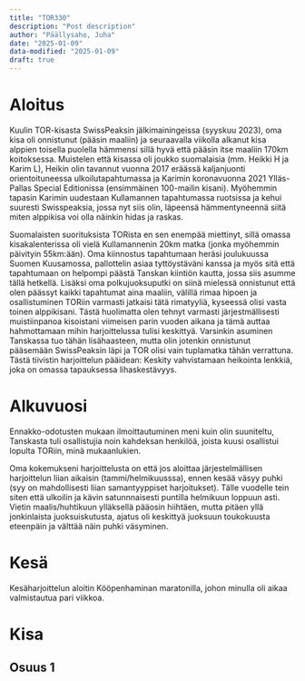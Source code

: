 ```yaml
---
title: "TOR330"
description: "Post description"
author: "Päällysaho, Juha"
date: "2025-01-09"
data-modified: "2025-01-09"
draft: true
---
```


# Aloitus

Kuulin TOR-kisasta SwissPeaksin jälkimainingeissa (syyskuu 2023), oma kisa oli onnistunut (pääsin maaliin) ja seuraavalla viikolla alkanut kisa alppien toisella puolella hämmensi sillä hyvä että pääsin itse maaliin 170km koitoksessa. Muistelen että kisassa oli joukko suomalaisia (mm. Heikki H ja Karim L), Heikin olin tavannut vuonna 2017 eräässä kaljanjuonti orientoituneessa ulkoilutapahtumassa ja Karimin koronavuonna 2021 Ylläs-Pallas Special Editionissa (ensimmäinen 100-mailin kisani). Myöhemmin tapasin Karimin uudestaan Kullamannen tapahtumassa ruotsissa ja kehui suuresti Swisspeaksia, jossa nyt siis olin, läpeensä hämmentyneennä siitä miten alppikisa voi olla näinkin hidas ja raskas.

Suomalaisten suorituksista TORista en sen enempää miettinyt, sillä omassa kisakalenterissa oli vielä Kullamannenin 20km matka (jonka myöhemmin päivityin 55km:ään). Oma kiinnostus tapahtumaan heräsi joulukuussa Suomen Kuusamossa, pallottelin asiaa tyttöystäväni kanssa ja myös sitä että tapahtumaan on helpompi päästä Tanskan kiintiön kautta, jossa siis asumme tällä hetkellä. Lisäksi oma polkujuoksuputki on siinä mielessä onnistunut että olen päässyt kaikki tapahtumat aina maaliin, välillä rimaa hipoen ja osallistuminen TORiin varmasti jatkaisi tätä rimatyyliä, kyseessä olisi vasta toinen alppikisani. Tästä huolimatta olen tehnyt varmasti järjestmällisesti muistiinpanoa kisoistani viimeisen parin vuoden aikana ja tämä auttaa hahmottamaan mihin harjoittelussa tulisi keskittyä. Varsinkin asuminen Tanskassa tuo tähän lisähaasteen, mutta olin jotenkin onnistunut pääsemään SwissPeaksin läpi ja TOR olisi vain tuplamatka tähän verrattuna. Tästä tiivistin harjoittelun pääidean: Keskity vahvistamaan heikointa lenkkiä, joka on omassa tapauksessa lihaskestävyys.

# Alkuvuosi

Ennakko-odotusten mukaan ilmoittautuminen meni kuin olin suuniteltu, Tanskasta tuli osallistujia noin kahdeksan henkilöä, joista kuusi osallistui lopulta TORiin, minä mukaanlukien. 

Oma kokemukseni harjoittelusta on että jos aloittaa järjestelmällisen harjoittelun liian aikaisin (tammi/helmikuusssa), ennen kesää väsyy puhki (syy on mahdollisesti liian samantyyppiset harjoitukset). Tälle vuodelle tein siten että ulkoilin ja kävin satunnnaisesti puntilla helmikuun loppuun asti. Vietin maalis/huhtikuun ylläksellä pääosin hiihtäen, mutta pitäen yllä jonkinlaista juoksuiskutusta, ajatus oli keskittyä juoksuun toukokuusta eteenpäin ja välttää näin puhki väsyminen. 

# Kesä
Kesäharjoittelun aloitin Kööpenhaminan maratonilla, johon minulla oli aikaa valmistautua pari viikkoa.

# Kisa

## Osuus 1